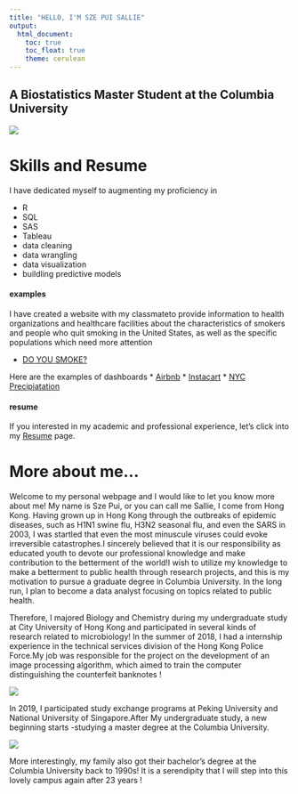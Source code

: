 ```yaml
---
title: "HELLO, I'M SZE PUI SALLIE"
output: 
  html_document:
    toc: true
    toc_float: true
    theme: cerulean
---
```



## A Biostatistics Master Student at the Columbia University

![](images/img1.jpg)

# Skills and Resume
I have dedicated myself to augmenting my proficiency in 

* R
* SQL
* SAS 
* Tableau
* data cleaning
* data wrangling 
* data visualization
* buildling predictive models


#### examples
I have created a website with my classmateto provide information to health organizations and healthcare facilities
about the characteristics of smokers and people who quit smoking in the United States, as well as
the specific populations which need more attention

* [DO YOU SMOKE?](https://lscelia.github.io/Smoking_in_US/index.html)

Here are the examples of dashboards
* [Airbnb](dashboard1.html)
* [Instacart](dashboard2.html)
* [NYC Precipiatation](dashboard3.html)

#### resume
If you interested in my academic and professional experience, let's click into my [Resume](Resume.html) page.

# More about me...
Welcome to my personal webpage and I would like to let you know more about me!
My name is Sze Pui, or you can call me Sallie, I come from Hong Kong. 
Having grown up in Hong Kong through the outbreaks of epidemic diseases, such as H1N1 swine flu, H3N2 seasonal flu, and even the SARS
in 2003, I was startled that even the most minuscule viruses could evoke irreversible catastrophes.I sincerely believed that it is our responsibility as educated youth to devote our professional knowledge and make contribution to the betterment of the world!I wish to utilize my knowledge to make a betterment to public health through research projects, and this is my motivation to pursue a graduate degree in Columbia University. In the long run, I plan to become a data analyst focusing on topics related to public health.


Therefore, I majored Biology and Chemistry during my undergraduate study at City University of Hong Kong and participated in several
kinds of research related to microbiology!
In the summer of 2018, I had a internship experience in the technical services division of the Hong
Kong Police Force.My job was responsible for the project on the development of an image
processing algorithm, which aimed to train the computer distinguishing the counterfeit banknotes !

![](images/img2.jpg)

In 2019, I participated study exchange programs at Peking University and National University of Singapore.After My undergraduate study, a new beginning starts -studying a master degree at the Columbia University.

![](images/img3.jpg)

More interestingly, my family also got their bachelor's degree at the Columbia University back to 1990s!
It is a serendipity that I will step into this lovely campus again after 23 years ! 


